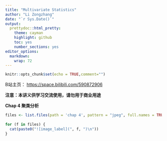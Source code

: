 ```yaml
---
title: "Multivariate Statistics"
author: "Li Zongzhang"
date: "`r Sys.Date()`"
output:
  prettydoc::html_pretty:
    theme: cayman
    highlight: github
    toc: yes
    number_sections: yes
editor_options:
  markdown:
    wrap: 72
---
```


```r
knitr::opts_chunk$set(echo = TRUE,comment="")
```

B站主页： <https://space.bilibili.com/590872906>

**注意：本讲义供学习交流使用，请勿用于商业用途**



**Chap 4 聚类分析**

```r


files <- list.files(path = 'chap 4', pattern = "jpeg", full.names = TRUE)
 
for (f in files) {
  cat(paste0("![image_label](", f, ")\n"))
}
```



